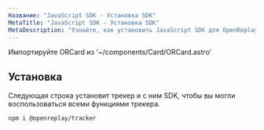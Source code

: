 ```yaml
---
Название: "JavaScript SDK - Установка SDK"
MetaTitle: "JavaScript SDK - Установка SDK"
MetaDescription: "Узнайте, как установить JavaScript SDK для OpenReplay"
---
```

Импортируйте ORCard из '~/components/Card/ORCard.astro'

## Установка

Следующая строка установит трекер и с ним SDK, чтобы вы могли воспользоваться всеми функциями трекера.


```bash
npm i @openreplay/tracker
```

